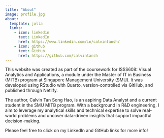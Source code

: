 ```yaml
---
title: "About"
image: profile.jpg
about:
  template: jolla
  links:
    - icon: linkedin
      text: LinkedIn
      href: https://www.linkedin.com/in/calvintansh/
    - icon: github
      text: GitHub
      href: https://github.com/calvintansh
---
```


This website was created as part of the coursework for ISSS608: Visual Analytics and Applications, a module under the Master of IT in Business (MITB) program at Singapore Management University (SMU). It was developed using RStudio with Quarto, version-controlled via GitHub, and published through Netlify.

The author, Calvin Tan Song Hao, is an aspiring Data Analyst and a current student in the SMU MITB program. With a background in R&D engineering, I aim to leverage my analytical skills and technical expertise to solve real-world problems and uncover data-driven insights that support impactful decision-making.

::: callout-note
Please feel free to click on my LinkedIn and GitHub links for more info!
:::
